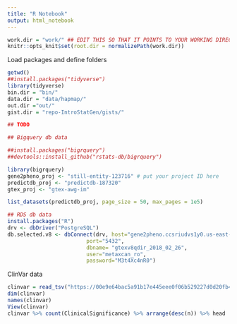 ```yaml
---
title: "R Notebook"
output: html_notebook
---
```

```r

work.dir = "work/" ## EDIT THIS SO THAT IT POINTS TO YOUR WORKING DIRECTORY ON YOUR LOCAL MACHINE"
knitr::opts_knit$set(root.dir = normalizePath(work.dir))

```

Load packages and define folders
```r

getwd()
##install.packages("tidyverse")
library(tidyverse)
bin.dir = "bin/"
data.dir = "data/hapmap/"
out.dir ="out/"
gist.dir = "repo-IntroStatGen/gists/"

```



```r

## TODO

## Bigquery db data

##install.packages("bigrquery")
##devtools::install_github("rstats-db/bigrquery")

library(bigrquery)
gene2pheno_proj <- "still-entity-123716" # put your project ID here
predictdb_proj <- "predictdb-187320"
gtex_proj <- "gtex-awg-im"

```

```r

list_datasets(predictdb_proj, page_size = 50, max_pages = 1e5)

```


```r

## RDS db data
install.packages("R")
drv <- dbDriver("PostgreSQL")
db.selected.v8 <- dbConnect(drv, host="gene2pheno.ccsriudvs1y0.us-east-1.rds.amazonaws.com",
                         port="5432",
                         dbname= "gtexv8qdir_2018_02_26",
                         user="metaxcan_ro",
                         password="M3t4Xc4nR0")


```


ClinVar data
```r
clinvar = read_tsv("https://00e9e64bac5a91b17e445eee0f06b529227d0d20fb4fc6cf0f-apidata.googleusercontent.com/download/storage/v1/b/genomics-public-data/o/clinvar%2Fvariant_summary.txt?qk=AD5uMEud3Z_a_Y9OhdvzXgtKBAH5hrXxGgSF7u_54i352BW2YGtUIlOeUVSwVtYp5ECmwIAewzQsFY8n7qEKrjw9z0DrOvgcUEQBC_bzL2SswTkYY5g2li8yHmdm_RphSiAvYrZYEp5ZM_kcU7TftTi947JKWEb4gAa69dDruInmwpn8nNE0CLcMpFeO5V9ZCejQIqD6hEQF7sPjHUskinLPm10lFF_DWrT30qGdWXplHZsJLYDXb3ZhRqEMvxfHQQp4sgGVU5978QZ30w6yN7nK3AvJnns400Hgt8MkY4vfJfunUlFrTHDapAUoBRjBVLAiZL_OKmuq5bp1wq0SOVLzN4qtxqzCaPcBkdm9W17HZWeAFKaL50gLqzSKV9mWC2M6G5h3rQLoAmMg8pKTL5qqqGJXZbeUe0Q1X-XQXH8QHcYnshY1rnHCjPGHrOhcunKzbOYi18aYPGHAZVVr7nc_4zMFJDwdlhz2FG3bIeYGEodWufSMIzDQg1vfBNHC0gJrDg_xa5SLyAvZoSypIKTRdpxv0B72TXUoyPaSPR8MNujezejGF_17Hn3dtbNBFovElqyJn4GOHJJ_tlmYErllLGriSybQ3QBRtTg4bTTZV1ZeBjBVBWjN0llUpF43wFwH6Mh94ngxAacfuTfnIn6ADEpsBzVmzs-34b60XuchhOzXTb39Gx4M-5LRjxQ4DcNNwMqJ5bNNkqelo5gK7Pimai8UfQadk3_8dNDLZ07L-9lwH0oKYkP64jKPcOYL3faRvYuCmP56")
dim(clinvar)
names(clinvar)
View(clinvar)
clinvar %>% count(ClinicalSignificance) %>% arrange(desc(n)) %>% head
```

